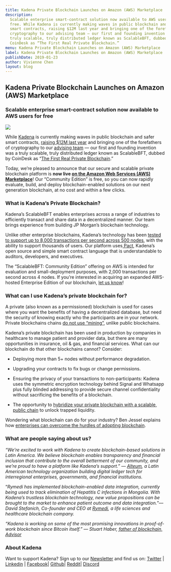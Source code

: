 ```yaml
---
title: Kadena Private Blockchain Launches on Amazon (AWS) Marketplace
description:
  Scalable enterprise smart-contract solution now available to AWS users for
  free. While Kadena is currently making waves in public blockchain and safer
  smart contracts, raising $12M last year and bringing one of the forefathers of
  cryptography to our advising team — our first and founding invention was a
  truly scalable, truly distributed ledger known as ScalableBFT, dubbed by
  CoinDesk as “The First Real Private Blockchain.”
menu: Kadena Private Blockchain Launches on Amazon (AWS) Marketplace
label: Kadena Private Blockchain Launches on Amazon (AWS) Marketplace
publishDate: 2019-01-23
author: Vivienne Chen
layout: blog
---
```


## Kadena Private Blockchain Launches on Amazon (AWS) Marketplace

### Scalable enterprise smart-contract solution now available to AWS users for free

![](/assets/blog/1_9Fg_T12VyTTNcIUmqYce_g.webp)

While [Kadena](http://kadena.io) is currently making waves in public blockchain
and safer smart contracts,
[raising $12M last year](https://www.coindesk.com/blockchain-startup-kadena-raises-12-million-saft-sale)
and bringing one of the forefathers of cryptography to our
[advising team](https://unhashed.com/cryptocurrency-news/kadena-brings-blockchain-forefather-stuart-haber-board/)
— our first and founding invention was a truly scalable, truly distributed
ledger known as ScalableBFT, dubbed by CoinDesk as
“[The First Real Private Blockchain](https://www.coindesk.com/evolution-kadena-first-real-private-blockchain).”

Today, we’re pleased to announce that our secure and scalable private blockchain
platform is **now live
[on the Amazon Web Services (AWS) Marketplace](http://kadena.io/aws)**! Our
“Community Edition” is free, so you can now rapidly evaluate, build, and deploy
blockchain-enabled solutions on our next generation blockchain, at no cost and
within a few clicks.

### What is Kadena’s Private Blockchain?

Kadena’s ScalableBFT enables enterprises across a range of industries to
efficiently transact and share data in a decentralized manner. Our team brings
experience from building JP Morgan’s blockchain technology.

Unlike other enterprise blockchains, Kadena’s technology has been
[tested to support up to 8,000 transactions per second across 500 nodes](https://kadena.io/wp-content/uploads/2018/08/Kadena-ConsensusWhitePaper-Aug2016.pdf),
with the ability to support thousands of users. Our platform
uses[ Pact](http://github.com/kadena-io/pact), Kadena’s open source and simple
smart contract language that is understandable to auditors, developers, and
executives.

The “ScalableBFT: Community Edition” offering on AWS is intended for evaluation
and small-deployment purposes, with 2,000 transactions per second across 4
nodes. If you’re interested in acquiring an expanded AWS-hosted Enterprise
Edition of our blockchain, [let us know](mailto:support@kadena.io)!

### What can I use Kadena’s private blockchain for?

A private (also known as a permissioned) blockchain is used for cases where you
want the benefits of having a decentralized database, but need the security of
knowing exactly who the participants are in your network. Private blockchains
chains
[do not use “mining”](./why-mining-private-blockchains-dont-mix-2019-02-06),
unlike public blockchains.

Kadena’s private blockchain has been used in production by companies in
healthcare to manage patient and provider data, but there are many opportunities
in insurance, oil & gas, and financial services. What can our blockchain do that
other blockchains cannot? Consider:

- Deploying more than 5+ nodes without performance degradation.

- Upgrading your contracts to fix bugs or change permissions.

- Ensuring the privacy of your transactions to non-participants: Kadena uses the
  symmetric encryption technology behind Signal and Whatsapp plus fully blinded
  addressing to provide secure channel confidentiality without sacrificing the
  benefits of a blockchain.

- The opportunity to
  [hybridize your private blockchain with a scalable, public chain](../2018/blockchain-future-smart-contract-sharing-economy-2018-12-17)
  to unlock trapped liquidity.

Wondering what blockchain can do for your industry? Ben Jessel explains how
[enterprises can overcome the hurdles of adopting blockchain](https://www.informationweek.com/strategic-cio/it-strategy/what-enterprises-need-to-make-the-leap-to-blockchain/a/d-id/1333598).

### What are people saying about us?

_“We’re excited to work with Kadena to create blockchain-based solutions in
Latin America. We believe blockchain enables transparency and financial
inclusion that contribute to the overall betterment of our community, and we’re
proud to have a platform like Kadena’s support.” — [Alteum](http://alteum.io), a
Latin American technology organization building digital ledger tech for
interregional enterprises, governments, and financial institutions._

“_Rymedi has implemented blockchain-enabled data integration, currently being
used to track elimination of Hepatitis C infections in Mongolia. With Kadena’s
trustless blockchain technology, new value propositions can be brought to the
market to enhance patient outcome and data integration.”–– David Stefanich,
Co-founder and CEO at [Rymedi](http://rymedi.com), a life sciences and
healthcare blockchain company._

_“Kadena is working on some of the most promising innovations in proof-of-work
blockchain since Bitcoin itself.” — Stuart Haber,
[father of blockchain, Advisor](https://unhashed.com/cryptocurrency-news/kadena-brings-blockchain-forefather-stuart-haber-board/)_

### About Kadena

[](https://www.youtube.com/watch?v=83g2Uzp7lVs)

Want to support Kadena? Sign up to our [Newsletter](http://eepurl.com/gdsoHj)
and find us on: [Twitter](http://twitter.com/kadena_io) |
[Linkedin](https://www.linkedin.com/company/kadena-llc/) |
[Facebook](https://www.facebook.com/KadenaBlockchain/)|
[Github](https://github.com/kadena-io)| [Reddit](http://reddit.com/r/kadena)|
[Discord](https://discord.gg/bsUcWmX)
